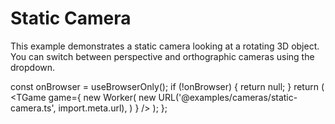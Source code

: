 # Static Camera

This example demonstrates a static camera looking at a rotating 3D object.
You can switch between perspective and orthographic cameras using the dropdown.


  const onBrowser = useBrowserOnly();
  if (!onBrowser) {
    return null;
  }
  return (
    <TGame
      game={
        new Worker(
          new URL('@examples/cameras/static-camera.ts', import.meta.url),
        )
      }
    />
  );
};

<Game />

